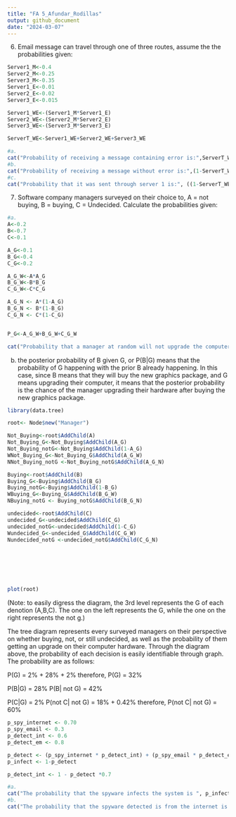 ---
title: "FA 5_Afundar_Rodillas"
output: github_document
date: "2024-03-07"
---
6. Email message can travel through one of three routes, assume the the probabilities given:
```{r}
Server1_M<-0.4
Server2_M<-0.25
Server3_M<-0.35
Server1_E<-0.01
Server2_E<-0.02
Server3_E<-0.015

Server1_WE<-(Server1_M*Server1_E)
Server2_WE<-(Server2_M*Server2_E)
Server3_WE<-(Server3_M*Server3_E)

ServerT_WE<-Server1_WE+Server2_WE+Server3_WE

#a.
cat("Probability of receiving a message containing error is:",ServerT_WE*100,"%\n")
#b.
cat("Probability of receiving a message without error is:",(1-ServerT_WE)*100,"%\n")
#c.
cat("Probability that it was sent through server 1 is:", ((1-ServerT_WE)*Server1_M)*100,"%\n")
```


7. Software company managers surveyed on their choice to, A = not buying, B = buying, C = Undecided. Calculate the probabilities given:
```{r}
#a.
A<-0.2
B<-0.7
C<-0.1

A_G<-0.1
B_G<-0.4
C_G<-0.2

A_G_W<-A*A_G
B_G_W<-B*B_G
C_G_W<-C*C_G

A_G_N <- A*(1-A_G)
B_G_N <- B*(1-B_G)
C_G_N <- C*(1-C_G)


P_G<-A_G_W+B_G_W+C_G_W

cat("Probability that a manager at random will not upgrade the computer hardware:",(1-P_G)*100, "%")
```
b. the posterior probability of B given G, or P(B|G) means that the probability of G happening with the prior B already happening. In this case, since B means that they will buy the new graphics package, and G means upgrading their computer, it means that the posterior probability is the chance of the manager upgrading their hardware after buying the new graphics package.


```{r}
library(data.tree)

root<- Node$new("Manager")

Not_Buying<-root$AddChild(A)
Not_Buying_G<-Not_Buying$AddChild(A_G)
Not_Buying_notG<-Not_Buying$AddChild(1-A_G)
WNot_Buying_G<-Not_Buying_G$AddChild(A_G_W)
NNot_Buying_notG <-Not_Buying_notG$AddChild(A_G_N)

Buying<-root$AddChild(B)
Buying_G<-Buying$AddChild(B_G)
Buying_notG<-Buying$AddChild(1-B_G)
WBuying_G<-Buying_G$AddChild(B_G_W)
NBuying_notG <- Buying_notG$AddChild(B_G_N)

undecided<-root$AddChild(C)
undecided_G<-undecided$AddChild(C_G)
undecided_notG<-undecided$AddChild(1-C_G)
Wundecided_G<-undecided_G$AddChild(C_G_W)
Nundecided_notG <-undecided_notG$AddChild(C_G_N)







plot(root)
```

(Note: to easily digress the diagram, the 3rd level represents the G of each denotion (A,B,C). The one on the left represents the G, while the one on the right represents the not g.)

The tree diagram represents every surveyed managers on their perspective on whether buying, not, or still undecided, as well as the probability of them getting an upgrade on their computer hardware. Through the diagram above, the probability of each decision is easily identifiable through graph. The probability are as follows:

P(G) = 2% + 28% + 2%
therefore, P(G) = 32%

P(B|G) = 28%
P(B| not G) = 42%


P(C|G) = 2%
P(not C| not G) = 18% + 0.42%
therefore, P(not C| not G) = 60%


```{r}



p_spy_internet <- 0.70
p_spy_email <- 0.3
p_detect_int <- 0.6
p_detect_em <- 0.8

p_detect <- (p_spy_internet * p_detect_int) + (p_spy_email * p_detect_em)
p_infect <- 1-p_detect

p_detect_int <- 1 - p_detect *0.7

#a. 
cat("The probability that the spyware infects the system is ", p_infect *100, "% \n")
#b.
cat("The probability that the spyware detected is from the internet is is ", p_detect_int *100, "%")



```
